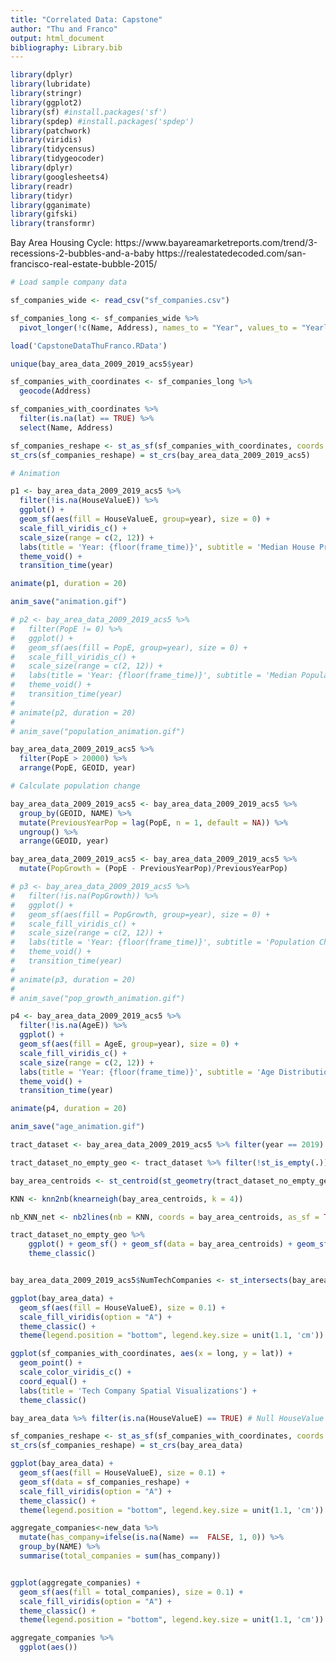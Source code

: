 ```yaml
---
title: "Correlated Data: Capstone"
author: "Thu and Franco"
output: html_document
bibliography: Library.bib
---
```


```r
library(dplyr)
library(lubridate)
library(stringr)
library(ggplot2)
library(sf) #install.packages('sf')
library(spdep) #install.packages('spdep')
library(patchwork)
library(viridis)
library(tidycensus)
library(tidygeocoder)
library(dplyr)
library(googlesheets4)
library(readr)
library(tidyr)
library(gganimate)
library(gifski)
library(transformr)
```


Bay Area Housing Cycle: https://www.bayareamarketreports.com/trend/3-recessions-2-bubbles-and-a-baby
https://realestatedecoded.com/san-francisco-real-estate-bubble-2015/
  
  
```r
# Load sample company data

sf_companies_wide <- read_csv("sf_companies.csv")
```


```r
sf_companies_long <- sf_companies_wide %>%
  pivot_longer(!c(Name, Address), names_to = "Year", values_to = "YearlyEPS")
```


```r
load('CapstoneDataThuFranco.RData')
```

```r
unique(bay_area_data_2009_2019_acs5$year)
```



```r
sf_companies_with_coordinates <- sf_companies_long %>%
  geocode(Address)

sf_companies_with_coordinates %>% 
  filter(is.na(lat) == TRUE) %>% 
  select(Name, Address)
```

```r
sf_companies_reshape <- st_as_sf(sf_companies_with_coordinates, coords = c("long", "lat"))
st_crs(sf_companies_reshape) = st_crs(bay_area_data_2009_2019_acs5)
```

```r
# Animation

p1 <- bay_area_data_2009_2019_acs5 %>%
  filter(!is.na(HouseValueE)) %>%
  ggplot() +
  geom_sf(aes(fill = HouseValueE, group=year), size = 0) +
  scale_fill_viridis_c() +
  scale_size(range = c(2, 12)) +
  labs(title = 'Year: {floor(frame_time)}', subtitle = 'Median House Prices across the Silicon Valley and Neighboring Areas') +
  theme_void() +
  transition_time(year)

animate(p1, duration = 20)

anim_save("animation.gif")

```


```r
# p2 <- bay_area_data_2009_2019_acs5 %>% 
#   filter(PopE != 0) %>%
#   ggplot() +
#   geom_sf(aes(fill = PopE, group=year), size = 0) + 
#   scale_fill_viridis_c() +
#   scale_size(range = c(2, 12)) +
#   labs(title = 'Year: {floor(frame_time)}', subtitle = 'Median Population across the Silicon Valley and Neighboring Areas') +
#   theme_void() +
#   transition_time(year) 
# 
# animate(p2, duration = 20)
# 
# anim_save("population_animation.gif")
```


```r
bay_area_data_2009_2019_acs5 %>% 
  filter(PopE > 20000) %>%
  arrange(PopE, GEOID, year)
```

```r
# Calculate population change

bay_area_data_2009_2019_acs5 <- bay_area_data_2009_2019_acs5 %>%
  group_by(GEOID, NAME) %>%
  mutate(PreviousYearPop = lag(PopE, n = 1, default = NA)) %>% 
  ungroup() %>%
  arrange(GEOID, year)

bay_area_data_2009_2019_acs5 <- bay_area_data_2009_2019_acs5 %>%
  mutate(PopGrowth = (PopE - PreviousYearPop)/PreviousYearPop)
```

```r
# p3 <- bay_area_data_2009_2019_acs5 %>% 
#   filter(!is.na(PopGrowth)) %>%
#   ggplot() +
#   geom_sf(aes(fill = PopGrowth, group=year), size = 0) + 
#   scale_fill_viridis_c() +
#   scale_size(range = c(2, 12)) +
#   labs(title = 'Year: {floor(frame_time)}', subtitle = 'Population Change across the Silicon Valley and Neighboring Areas') +
#   theme_void() +
#   transition_time(year) 
# 
# animate(p3, duration = 20)
# 
# anim_save("pop_growth_animation.gif")
```

```r
p4 <- bay_area_data_2009_2019_acs5 %>%
  filter(!is.na(AgeE)) %>%
  ggplot() +
  geom_sf(aes(fill = AgeE, group=year), size = 0) +
  scale_fill_viridis_c() +
  scale_size(range = c(2, 12)) +
  labs(title = 'Year: {floor(frame_time)}', subtitle = 'Age Distribution across the Silicon Valley and Neighboring Areas') +
  theme_void() +
  transition_time(year)

animate(p4, duration = 20)

anim_save("age_animation.gif")
```


```r
tract_dataset <- bay_area_data_2009_2019_acs5 %>% filter(year == 2019) %>% select(GEOID, NAME, geometry)

tract_dataset_no_empty_geo <- tract_dataset %>% filter(!st_is_empty(.))

```

```r
bay_area_centroids <- st_centroid(st_geometry(tract_dataset_no_empty_geo), of_largest_polygon = TRUE)

KNN <- knn2nb(knearneigh(bay_area_centroids, k = 4))

nb_KNN_net <- nb2lines(nb = KNN, coords = bay_area_centroids, as_sf = TRUE)

tract_dataset_no_empty_geo %>%
    ggplot() + geom_sf() + geom_sf(data = bay_area_centroids) + geom_sf(data = nb_KNN_net) + labs(title="KNN neighborhood structure (k=4)")+
    theme_classic()

```

```r

```



```r
bay_area_data_2009_2019_acs5$NumTechCompanies <- st_intersects(bay_area_data_2009_2019_acs5,st_buffer(sf_companies_reshape,dist=5280)) %>% lengths()
```


```r
ggplot(bay_area_data) + 
  geom_sf(aes(fill = HouseValueE), size = 0.1) + 
  scale_fill_viridis(option = "A") +
  theme_classic() + 
  theme(legend.position = "bottom", legend.key.size = unit(1.1, 'cm'))
```

```r
ggplot(sf_companies_with_coordinates, aes(x = long, y = lat)) + 
  geom_point() + 
  scale_color_viridis_c() +
  coord_equal() + 
  labs(title = 'Tech Company Spatial Visualizations') +
  theme_classic()
```

```r
bay_area_data %>% filter(is.na(HouseValueE) == TRUE) # Null HouseValue
```


```r
sf_companies_reshape <- st_as_sf(sf_companies_with_coordinates, coords = c("long", "lat"))
st_crs(sf_companies_reshape) = st_crs(bay_area_data)

ggplot(bay_area_data) + 
  geom_sf(aes(fill = HouseValueE), size = 0.1) + 
  geom_sf(data = sf_companies_reshape) +
  scale_fill_viridis(option = "A") +
  theme_classic() + 
  theme(legend.position = "bottom", legend.key.size = unit(1.1, 'cm'))
```


```r
aggregate_companies<-new_data %>% 
  mutate(has_company=ifelse(is.na(Name) ==  FALSE, 1, 0)) %>%
  group_by(NAME) %>% 
  summarise(total_companies = sum(has_company))


ggplot(aggregate_companies) + 
  geom_sf(aes(fill = total_companies), size = 0.1) + 
  scale_fill_viridis(option = "A") +
  theme_classic() + 
  theme(legend.position = "bottom", legend.key.size = unit(1.1, 'cm'))

aggregate_companies %>% 
  ggplot(aes())
```



